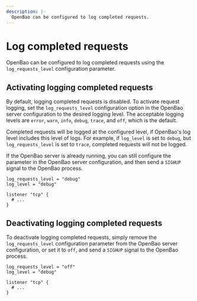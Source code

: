 ```yaml
---
description: |-
  OpenBao can be configured to log completed requests.
---
```


# Log completed requests

OpenBao can be configured to log completed requests using the `log_requests_level` configuration parameter.

## Activating logging completed requests

By default, logging completed requests is disabled. To activate request logging, set the `log_requests_level`
configuration option in the OpenBao server configuration to the desired logging level. The acceptable logging levels are
`error`, `warn`, `info`, `debug`, `trace`, and `off`, which is the default.

Completed requests will be logged at the configured level, if OpenBao's log level includes this level of logs. For
example, if `log_level` is set to `debug`, but `log_requests_level` is set to `trace`, completed requests will
not be logged.

If the OpenBao server is already running, you can still configure the parameter in the OpenBao server configuration,
and then send a `SIGHUP` signal to the OpenBao process.

```hcl
log_requests_level = "debug"
log_level = "debug"

listener "tcp" {
  # ...
}
```

## Deactivating logging completed requests

To deactivate logging completed requests, simply remove the `log_requests_level` configuration parameter
from the OpenBao server configuration, or set it to `off`, and send a `SIGHUP` signal to the OpenBao process.

```hcl
log_requests_level = "off"
log_level = "debug"

listener "tcp" {
  # ...
}
```
